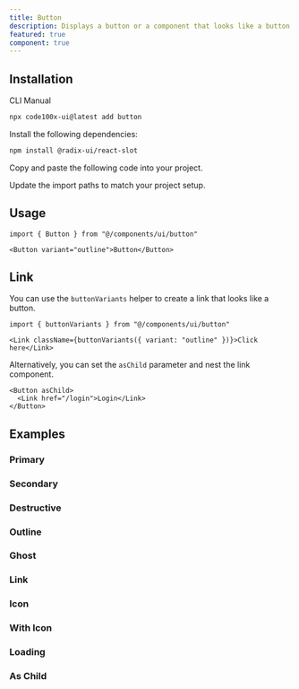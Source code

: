 ```yaml
---
title: Button
description: Displays a button or a component that looks like a button.
featured: true
component: true
---
```


<ComponentPreview name="button-demo" />

## Installation

<Tabs defaultValue="cli">

<TabsList>
  <TabsTrigger value="cli">CLI</TabsTrigger>
  <TabsTrigger value="manual">Manual</TabsTrigger>
</TabsList>
<TabsContent value="cli">

```bash
npx code100x-ui@latest add button
```

</TabsContent>

<TabsContent value="manual">

<Steps>

<Step>Install the following dependencies:</Step>

```bash
npm install @radix-ui/react-slot
```

<Step>Copy and paste the following code into your project.</Step>

<ComponentSource name="button" />

<Step>Update the import paths to match your project setup.</Step>

</Steps>

</TabsContent>

</Tabs>

## Usage

```tsx
import { Button } from "@/components/ui/button"
```

```tsx
<Button variant="outline">Button</Button>
```

## Link

You can use the `buttonVariants` helper to create a link that looks like a button.

```tsx
import { buttonVariants } from "@/components/ui/button"
```

```tsx
<Link className={buttonVariants({ variant: "outline" })}>Click here</Link>
```

Alternatively, you can set the `asChild` parameter and nest the link component.

```tsx
<Button asChild>
  <Link href="/login">Login</Link>
</Button>
```

## Examples

### Primary

<ComponentPreview name="button-demo" />

### Secondary

<ComponentPreview name="button-secondary" />

### Destructive

<ComponentPreview name="button-destructive" />

### Outline

<ComponentPreview name="button-outline" />

### Ghost

<ComponentPreview name="button-ghost" />

### Link

<ComponentPreview name="button-link" />

### Icon

<ComponentPreview name="button-icon" />

### With Icon

<ComponentPreview name="button-with-icon" />

### Loading

<ComponentPreview name="button-loading" />

### As Child

<ComponentPreview name="button-as-child" />
